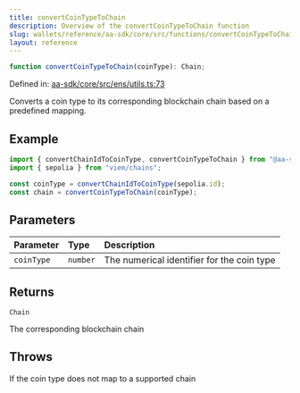 ```yaml
---
title: convertCoinTypeToChain
description: Overview of the convertCoinTypeToChain function
slug: wallets/reference/aa-sdk/core/src/functions/convertCoinTypeToChain
layout: reference
---
```


```ts
function convertCoinTypeToChain(coinType): Chain;
```

Defined in: [aa-sdk/core/src/ens/utils.ts:73](https://github.com/alchemyplatform/aa-sdk/blob/923a52171f7246172caf350853843e6680197da9/aa-sdk/core/src/ens/utils.ts#L73)

Converts a coin type to its corresponding blockchain chain based on a predefined mapping.

## Example

```ts
import { convertChainIdToCoinType, convertCoinTypeToChain } from "@aa-sdk/core";
import { sepolia } from "viem/chains";

const coinType = convertChainIdToCoinType(sepolia.id);
const chain = convertCoinTypeToChain(coinType);
```

## Parameters

| Parameter  | Type     | Description                                |
| :--------- | :------- | :----------------------------------------- |
| `coinType` | `number` | The numerical identifier for the coin type |

## Returns

`Chain`

The corresponding blockchain chain

## Throws

If the coin type does not map to a supported chain
